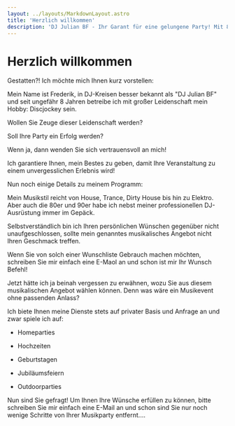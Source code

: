 ```yaml
---
layout: ../layouts/MarkdownLayout.astro
title: 'Herzlich willkommen'
description: 'DJ Julian BF - Ihr Garant für eine gelungene Party! Mit 8 Jahren Erfahrung und großer Leidenschaft sorgt er für die perfekte Stimmung. Kontaktieren Sie ihn jetzt!'
---
```


<Picture class="heroImage" src={myImage} alt="" width={300} loading="eager" />

# Herzlich willkommen

Gestatten?! Ich möchte mich Ihnen kurz vorstellen:

Mein Name ist Frederik, in DJ-Kreisen besser bekannt als "DJ Julian BF" und seit ungefähr 8 Jahren betreibe ich mit
großer Leidenschaft mein Hobby: Discjockey sein.

Wollen Sie Zeuge dieser Leidenschaft werden?

Soll Ihre Party ein Erfolg werden?

Wenn ja, dann wenden Sie sich vertrauensvoll an mich!

Ich garantiere Ihnen, mein Bestes zu geben, damit Ihre Veranstaltung zu einem unvergesslichen Erlebnis wird!

Nun noch einige Details zu meinem Programm:

Mein Musikstil reicht von House, Trance, Dirty House bis hin zu Elektro. Aber auch die 80er und 90er
habe ich nebst meiner professionellen DJ-Ausrüstung immer im Gepäck.

Selbstverständlich bin ich Ihren persönlichen Wünschen gegenüber nicht unaufgeschlossen, sollte mein
genanntes musikalisches Angebot nicht Ihren Geschmack treffen.

Wenn Sie von solch einer Wunschliste Gebrauch machen möchten, schreiben Sie mir einfach eine
E-Maol an <MailToLink /> und schon ist mir Ihr Wunsch Befehl!

Jetzt hätte ich ja beinah vergessen zu erwähnen, wozu Sie aus diesem musikalischen Angebot wählen
können. Denn was wäre ein Musikevent ohne passenden Anlass?

Ich biete Ihnen meine Dienste stets auf privater Basis und Anfrage an und zwar spiele ich auf:

- Homeparties

- Hochzeiten

- Geburtstagen

- Jubiläumsfeiern

- Outdoorparties

Nun sind Sie gefragt! Um Ihnen Ihre Wünsche erfüllen zu können, bitte schreiben Sie mir einfach eine E-Mail an
<MailToLink /> und schon sind Sie nur noch wenige Schritte von Ihrer Musikparty entfernt....
